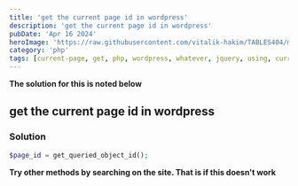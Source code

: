 ```yaml
---
title: 'get the current page id in wordpress'
description: 'get the current page id in wordpress'
pubDate: 'Apr 16 2024'
heroImage: 'https://raw.githubusercontent.com/vitalik-hakim/TABLES404/main/error_b/php.png'
category: 'php'
tags: [current-page, get, php, wordpress, whatever, jquery, using, current-pa]
---
```


**The solution for this is noted below**

## get the current page id in wordpress

### Solution

```php
$page_id = get_queried_object_id();
```

**Try other methods by searching on the site. That is if this doesn't work**
